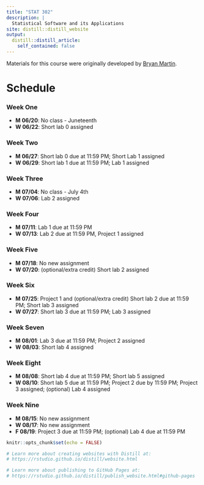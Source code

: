 ```yaml
---
title: "STAT 302"
description: |
  Statistical Software and its Applications
site: distill::distill_website
output:
  distill::distill_article:
    self_contained: false
---
```


Materials for this course were originally developed by [Bryan Martin](https://bryandmartin.github.io/STAT302/index.html).

# Schedule 

### Week One 

* **M 06/20**: No class - Juneteenth
* **W 06/22**: Short lab 0 assigned

### Week Two

* **M 06/27**: Short lab 0 due at 11:59 PM; Short Lab 1 assigned 
* **W 06/29**: Short lab 1 due at 11:59 PM; Lab 1 assigned

### Week Three

* **M 07/04**: No class - July 4th
* **W 07/06**: Lab 2 assigned

### Week Four

* **M 07/11**: Lab 1 due at 11:59 PM
* **W 07/13**: Lab 2 due at 11:59 PM, Project 1 assigned

### Week Five

* **M 07/18**: No new assignment
* **W 07/20**: (optional/extra credit) Short lab 2 assigned

### Week Six

* **M 07/25**: Project 1 and (optional/extra credit) Short lab 2 due at 11:59 PM; Short lab 3 assigned
* **W 07/27**: Short lab 3 due at 11:59 PM; Lab 3 assigned

### Week Seven

* **M 08/01**: Lab 3 due at 11:59 PM; Project 2 assigned
* **W 08/03**: Short lab 4 assigned

### Week Eight

* **M 08/08**: Short lab 4 due at 11:59 PM; Short lab 5 assigned
* **W 08/10**: Short lab 5 due at 11:59 PM; Project 2 due by 11:59 PM; Project 3 assigned; (optional) Lab 4 assigned

### Week Nine

* **M 08/15**: No new assignment
* **W 08/17**: No new assignment
* **F 08/19**: Project 3 due at 11:59 PM; (optional) Lab 4 due at 11:59 PM


```r
knitr::opts_chunk$set(echo = FALSE)

# Learn more about creating websites with Distill at:
# https://rstudio.github.io/distill/website.html

# Learn more about publishing to GitHub Pages at:
# https://rstudio.github.io/distill/publish_website.html#github-pages

```

